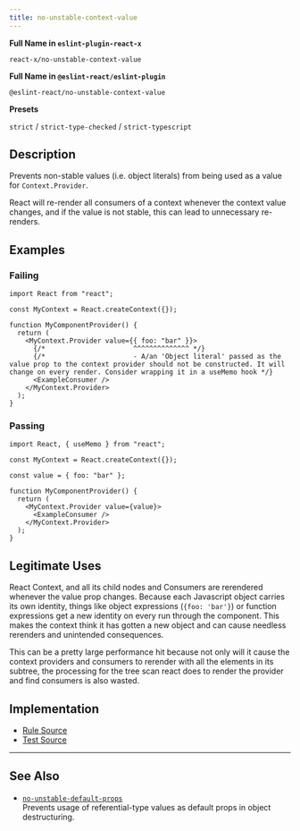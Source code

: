 ```yaml
---
title: no-unstable-context-value
---
```


**Full Name in `eslint-plugin-react-x`**

```plain copy
react-x/no-unstable-context-value
```

**Full Name in `@eslint-react/eslint-plugin`**

```plain copy
@eslint-react/no-unstable-context-value
```

**Presets**

`strict` / `strict-type-checked` / `strict-typescript`
## Description

Prevents non-stable values (i.e. object literals) from being used as a value for `Context.Provider`.

React will re-render all consumers of a context whenever the context value changes, and if the value is not stable, this can lead to unnecessary re-renders.

## Examples

### Failing

```tsx
import React from "react";

const MyContext = React.createContext({});

function MyComponentProvider() {
  return (
    <MyContext.Provider value={{ foo: "bar" }}>
      {/*                      ^^^^^^^^^^^^^^ */}
      {/*                      - A/an 'Object literal' passed as the value prop to the context provider should not be constructed. It will change on every render. Consider wrapping it in a useMemo hook */}
      <ExampleConsumer />
    </MyContext.Provider>
  );
}
```

### Passing

```tsx
import React, { useMemo } from "react";

const MyContext = React.createContext({});

const value = { foo: "bar" };

function MyComponentProvider() {
  return (
    <MyContext.Provider value={value}>
      <ExampleConsumer />
    </MyContext.Provider>
  );
}
```

## Legitimate Uses

React Context, and all its child nodes and Consumers are rerendered whenever the value prop changes. Because each Javascript object carries its own identity, things like object expressions (`{foo: 'bar'}`) or function expressions get a new identity on every run through the component. This makes the context think it has gotten a new object and can cause needless rerenders and unintended consequences.

This can be a pretty large performance hit because not only will it cause the context providers and consumers to rerender with all the elements in its subtree, the processing for the tree scan react does to render the provider and find consumers is also wasted.

## Implementation

- [Rule Source](https://github.com/Rel1cx/eslint-react/tree/main/packages/plugins/eslint-plugin-react-x/src/rules/no-unstable-context-value.ts)
- [Test Source](https://github.com/Rel1cx/eslint-react/tree/main/packages/plugins/eslint-plugin-react-x/src/rules/no-unstable-context-value.spec.ts)

---

## See Also

- [`no-unstable-default-props`](./no-unstable-default-props)\
  Prevents usage of referential-type values as default props in object destructuring.
